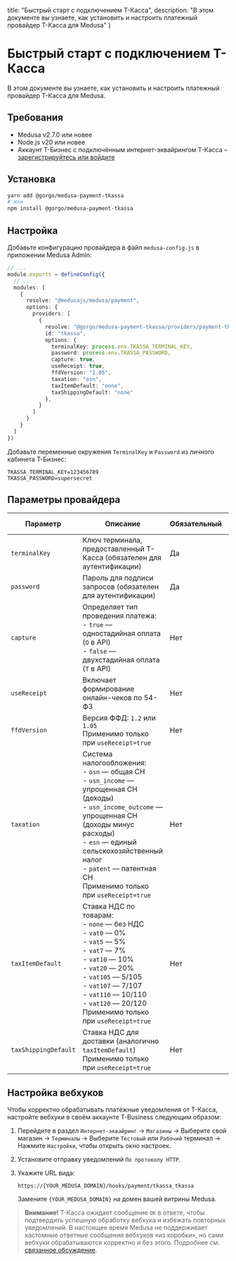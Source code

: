   title: "Быстрый старт с подключением Т-Касса",
  description: "В этом документе вы узнаете, как установить и настроить платежный провайдер Т-Касса для Medusa"
}

# Быстрый старт с подключением Т-Касса

В этом документе вы узнаете, как установить и настроить платежный провайдер Т-Касса для Medusa.

## Требования

- Medusa v2.7.0 или новее  
- Node.js v20 или новее  
- Аккаунт Т-Бизнес с подключённым интернет-эквайрингом Т-Касса – [зарегистрируйтесь или войдите](https://www.tbank.ru/kassa/?utm_source=partners_sme&utm_medium=prt.utl&utm_campaign=business.int_acquiring.7-3S975SBSY&partnerId=7-3S975SBSY&agentId=5-B6HGU9OD&agentSsoId=1316b7dd-3a90-4167-9d35-37910431a19c)

## Установка

```bash
yarn add @gorgo/medusa-payment-tkassa
# или
npm install @gorgo/medusa-payment-tkassa
```

## Настройка

Добавьте конфигурацию провайдера в файл `medusa-config.js` в приложении Medusa Admin:

```ts
// ...
module.exports = defineConfig({
  // ...
  modules: [
    {
      resolve: "@medusajs/medusa/payment",
      options: {
        providers: [
          {
            resolve: "@gorgo/medusa-payment-tkassa/providers/payment-tkassa",
            id: "tkassa",
            options: {
              terminalKey: process.env.TKASSA_TERMINAL_KEY,
              password: process.env.TKASSA_PASSWORD,
              capture: true,
              useReceipt: true,
              ffdVersion: "1.05",
              taxation: "osn",
              taxItemDefault: "none",
              taxShippingDefault: "none"
            },
          }   
        ]
      }
    }
  ]
})
```

Добавьте переменные окружения `TerminalKey` и `Password` из личного кабинета Т-Бизнес:

```text
TKASSA_TERMINAL_KEY=123456789
TKASSA_PASSWORD=supersecret
```

## Параметры провайдера

| Параметр             | Описание                                                                                                                                                                                                                                                                         | Обязательный | По умолчанию |
| -------------------- | -------------------------------------------------------------------------------------------------------------------------------------------------------------------------------------------------------------------------------------------------------------------------------- | ------------ | ------------ |
| `terminalKey`        | Ключ терминала, предоставленный Т-Касса (обязателен для аутентификации)                                                                                                                                                                                                          | Да           | -            |
| `password`           | Пароль для подписи запросов (обязателен для аутентификации)                                                                                                                                                                                                                      | Да           | -            |
| `capture`            | Определяет тип проведения платежа:<br/>- `true` — одностадийная оплата (`O` в API)<br/>- `false` — двухстадийная оплата (`T` в API)                                                                                                                                                | Нет          | `true`       |
| `useReceipt`         | Включает формирование онлайн-чеков по 54-ФЗ                                                                                                                                                                                                                                      | Нет          | `false`      |
| `ffdVersion`         | Версия ФФД: `1.2` или `1.05`<br/>Применимо только при `useReceipt=true`                                                                                                                                                                                                           | Нет          | -            |
| `taxation`           | Система налогообложения:<br/>- `osn` — общая СН<br/>- `usn_income` — упрощенная СН (доходы)<br/>- `usn_income_outcome` — упрощенная СН (доходы минус расходы)<br/>- `esn` — единый сельскохозяйственный налог<br/>- `patent` — патентная СН<br/>Применимо только при `useReceipt=true` | Нет          | -            |
| `taxItemDefault`     | Ставка НДС по товарам:<br/>- `none` — без НДС<br/>- `vat0` — 0%<br/>- `vat5` — 5%<br/>- `vat7` — 7%<br/>- `vat10` — 10%<br/>- `vat20` — 20%<br/>- `vat105` — 5/105<br/>- `vat107` — 7/107<br/>- `vat110` — 10/110<br/>- `vat120` — 20/120<br/>Применимо только при `useReceipt=true`        | Нет          | -            |
| `taxShippingDefault` | Ставка НДС для доставки (аналогично `taxItemDefault`)<br/>Применимо только при `useReceipt=true`                                                                                                                                                                                  | Нет          | -            |


## Настройка вебхуков

Чтобы корректно обрабатывать платёжные уведомления от Т-Касса, настройте вебхуки в своём аккаунте T-Business следующим образом:

1. Перейдите в раздел `Интернет-эквайринг` → `Магазины` → Выберите свой магазин → `Терминалы` → Выберите `Тестовый` или `Рабочий` терминал → Нажмите `Настройки`, чтобы открыть окно настроек.

2. Установите отправку уведомлений `По протоколу HTTP`.

3. Укажите URL вида:

    ```
    https://{YOUR_MEDUSA_DOMAIN}/hooks/payment/tkassa_tkassa
    ```

    Замените `{YOUR_MEDUSA_DOMAIN}` на домен вашей витрины Medusa.

> **Внимание!** Т-Касса ожидает сообщение `OK` в ответе, чтобы подтвердить успешную обработку вебхука и избежать повторных уведомлений. В настоящее время Medusa не поддерживает кастомные ответные сообщения вебхуков «из коробки», но сами вебхуки обрабатываются корректно и без этого. Подробнее см. [связанное обсуждение](https://github.com/medusajs/medusa/discussions/12887).
